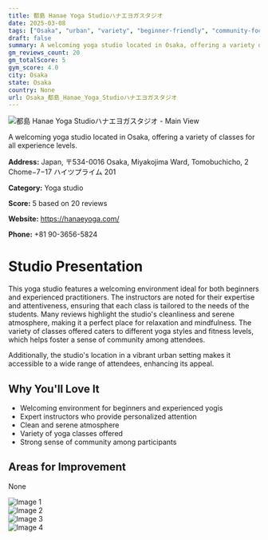 ```yaml
---
title: 都島 Hanae Yoga Studioハナエヨガスタジオ
date: 2025-03-08
tags: ["Osaka", "urban", "variety", "beginner-friendly", "community-focused", "welcoming", "clean", "Osaka"]  
draft: false
summary: A welcoming yoga studio located in Osaka, offering a variety of classes for all experience levels.
gm_reviews_count: 20
gm_totalScore: 5
gym_score: 4.0
city: Osaka
state: Osaka
country: None
url: Osaka_都島_Hanae_Yoga_Studioハナエヨガスタジオ
---
```


<div className="aspect-[16/9] relative my-8">
  <img 
    src="https://lh5.googleusercontent.com/p/AF1QipN_ULt1T_qZrxr2cHtW4-fzjCwWzhyqylT4GcG-=w1920-h1080-k-no"
    alt="都島 Hanae Yoga Studioハナエヨガスタジオ - Main View"
    className="object-cover absolute inset-0 w-full h-full rounded-lg"
  />
</div>

A welcoming yoga studio located in Osaka, offering a variety of classes for all experience levels.

**Address:** Japan, 〒534-0016 Osaka, Miyakojima Ward, Tomobuchicho, 2 Chome−7−17 ハイツプライム 201

**Category:** Yoga studio

**Score:** 5 based on 20 reviews

**Website:** https://hanaeyoga.com/

**Phone:** +81 90-3656-5824

# Studio Presentation

This yoga studio features a welcoming environment ideal for both beginners and experienced practitioners. The instructors are noted for their expertise and attentiveness, ensuring that each class is tailored to the needs of the students. Many reviews highlight the studio's cleanliness and serene atmosphere, making it a perfect place for relaxation and mindfulness. The variety of classes offered caters to different yoga styles and fitness levels, which helps foster a sense of community among attendees.

Additionally, the studio's location in a vibrant urban setting makes it accessible to a wide range of attendees, enhancing its appeal.

## Why You'll Love It

- Welcoming environment for beginners and experienced yogis
- Expert instructors who provide personalized attention
- Clean and serene atmosphere
- Variety of yoga classes offered
- Strong sense of community among participants

## Areas for Improvement

None

<div className="grid grid-cols-1 xl:grid-cols-2 gap-4 my-8">
<div className="aspect-[4/3] relative"><img src="https://lh3.googleusercontent.com/p/AF1QipMQcUxbvdTzga_cJJIDsDQNDlA52NRykAMO3vaV=w1920-h1080-k-no" alt="Image 1" className="object-cover absolute inset-0 w-full h-full rounded-lg" /></div>
<div className="aspect-[4/3] relative"><img src="https://lh5.googleusercontent.com/p/AF1QipOWDHWffOKodcMhr9RTL6W_sTwL1UJL843HHCje=w1920-h1080-k-no" alt="Image 2" className="object-cover absolute inset-0 w-full h-full rounded-lg" /></div>
<div className="aspect-[4/3] relative"><img src="https://lh5.googleusercontent.com/p/AF1QipN9kv77m6ULkkwlRctCvriIW7yFl__xMWGBJLRx=w1920-h1080-k-no" alt="Image 3" className="object-cover absolute inset-0 w-full h-full rounded-lg" /></div>
<div className="aspect-[4/3] relative"><img src="https://lh5.googleusercontent.com/p/AF1QipMiLHdAbq5EaMK_A1OySBG9nLIxky-i-O3epOzk=w1920-h1080-k-no" alt="Image 4" className="object-cover absolute inset-0 w-full h-full rounded-lg" /></div>
</div>